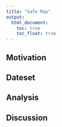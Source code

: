 ```yaml
---
title: "Safe Map"
output: 
  html_document:
    toc: true
    toc_float: true
---
```

## Motivation

## Dateset

## Analysis

## Discussion